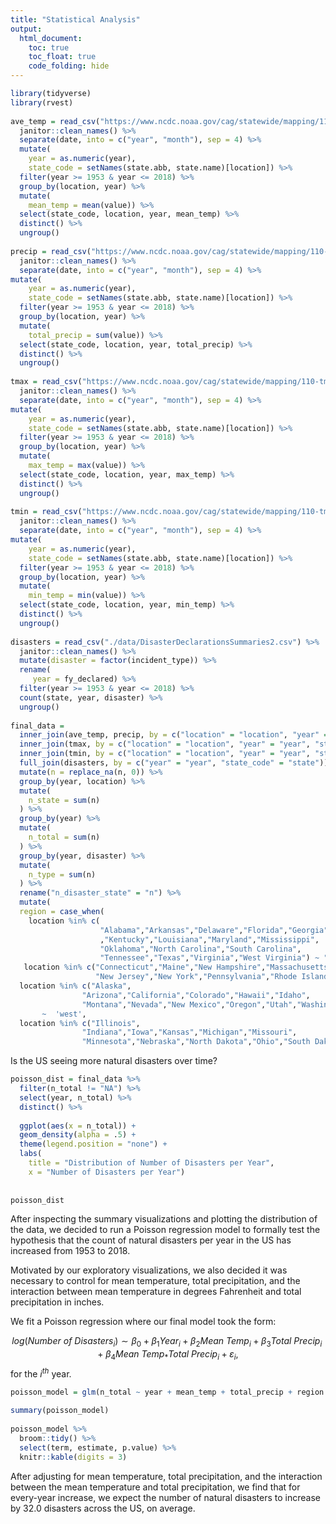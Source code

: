 ```yaml
---
title: "Statistical Analysis"
output:
  html_document:
    toc: true
    toc_float: true
    code_folding: hide
---
```

 
 
```r
library(tidyverse)
library(rvest)
 
ave_temp = read_csv("https://www.ncdc.noaa.gov/cag/statewide/mapping/110-tavg.csv", skip = 3) %>%
  janitor::clean_names() %>%
  separate(date, into = c("year", "month"), sep = 4) %>%
  mutate(
    year = as.numeric(year),
    state_code = setNames(state.abb, state.name)[location]) %>%
  filter(year >= 1953 & year <= 2018) %>%
  group_by(location, year) %>%
  mutate(
    mean_temp = mean(value)) %>%
  select(state_code, location, year, mean_temp) %>%
  distinct() %>%
  ungroup()
 
precip = read_csv("https://www.ncdc.noaa.gov/cag/statewide/mapping/110-pcp.csv", skip = 3) %>%
  janitor::clean_names() %>%
  separate(date, into = c("year", "month"), sep = 4) %>%
mutate(
    year = as.numeric(year),
    state_code = setNames(state.abb, state.name)[location]) %>%
  filter(year >= 1953 & year <= 2018) %>%
  group_by(location, year) %>%
  mutate(
    total_precip = sum(value)) %>%
  select(state_code, location, year, total_precip) %>%
  distinct() %>%
  ungroup()
 
tmax = read_csv("https://www.ncdc.noaa.gov/cag/statewide/mapping/110-tmax.csv", skip = 3) %>%
  janitor::clean_names() %>%
  separate(date, into = c("year", "month"), sep = 4) %>%
mutate(
    year = as.numeric(year),
    state_code = setNames(state.abb, state.name)[location]) %>%
  filter(year >= 1953 & year <= 2018) %>%
  group_by(location, year) %>%
  mutate(
    max_temp = max(value)) %>%
  select(state_code, location, year, max_temp) %>%
  distinct() %>%
  ungroup()
 
tmin = read_csv("https://www.ncdc.noaa.gov/cag/statewide/mapping/110-tmin.csv", skip = 3)  %>%
  janitor::clean_names() %>%
  separate(date, into = c("year", "month"), sep = 4) %>%
mutate(
    year = as.numeric(year),
    state_code = setNames(state.abb, state.name)[location]) %>%
  filter(year >= 1953 & year <= 2018) %>%
  group_by(location, year) %>%
  mutate(
    min_temp = min(value)) %>%
  select(state_code, location, year, min_temp) %>%
  distinct() %>%
  ungroup()
 
disasters = read_csv("./data/DisasterDeclarationsSummaries2.csv") %>%
  janitor::clean_names() %>%
  mutate(disaster = factor(incident_type)) %>%
  rename(
     year = fy_declared) %>%
  filter(year >= 1953 & year <= 2018) %>%
  count(state, year, disaster) %>%
  ungroup()
 
final_data =
  inner_join(ave_temp, precip, by = c("location" = "location", "year" = "year", "state_code" = "state_code")) %>%
  inner_join(tmax, by = c("location" = "location", "year" = "year", "state_code" = "state_code")) %>%
  inner_join(tmin, by = c("location" = "location", "year" = "year", "state_code" = "state_code")) %>%
  full_join(disasters, by = c("year" = "year", "state_code" = "state")) %>%
  mutate(n = replace_na(n, 0)) %>%
  group_by(year, location) %>%
  mutate(
    n_state = sum(n)
  ) %>%
  group_by(year) %>%
  mutate(
    n_total = sum(n)
  ) %>%
  group_by(year, disaster) %>%
  mutate(
    n_type = sum(n)
  ) %>%
  rename("n_disaster_state" = "n") %>%
  mutate(
  region = case_when(
    location %in% c(
                    "Alabama","Arkansas","Delaware","Florida","Georgia"
                    ,"Kentucky","Louisiana","Maryland","Mississippi",
                    "Oklahoma","North Carolina","South Carolina",
                    "Tennessee","Texas","Virginia","West Virginia") ~ "southeast",
   location %in% c("Connecticut","Maine","New Hampshire","Massachusetts",
                   "New Jersey","New York","Pennsylvania","Rhode Island","Vermont") ~ 'northeast',
  location %in% c("Alaska",
                "Arizona","California","Colorado","Hawaii","Idaho",
                "Montana","Nevada","New Mexico","Oregon","Utah","Washington","Wyoming")
       ~  'west',
  location %in% c("Illinois",
                "Indiana","Iowa","Kansas","Michigan","Missouri",
                "Minnesota","Nebraska","North Dakota","Ohio","South Dakota", "Wisconsin") ~ 'midwest'))
```
 
 
Is the US seeing more natural disasters over time?
 
```r
poisson_dist = final_data %>%
  filter(n_total != "NA") %>%
  select(year, n_total) %>%
  distinct() %>%
  
  ggplot(aes(x = n_total)) +
  geom_density(alpha = .5) +
  theme(legend.position = "none") +
  labs(
    title = "Distribution of Number of Disasters per Year",
    x = "Number of Disasters per Year")
 
 
poisson_dist
```
 
After inspecting the summary visualizations and plotting the distribution of the data, we decided to run a Poisson regression model to formally test the hypothesis that the count of natural disasters per year in the US has increased from 1953 to 2018.
 
Motivated by our exploratory visualizations, we also decided it was necessary to control for mean temperature, total precipitation, and the interaction between mean temperature in degrees Fahrenheit and total precipitation in inches.
 
We fit a Poisson regression where our final model took the form:
 
$$ log(Number \ of \ Disasters_i) \sim \beta_0 + \beta_1 Year_i + \beta_2 Mean \ Temp_i + \beta_3 Total \ Precip_i + \beta_4 Mean \ Temp_*Total \ Precip_i + \varepsilon_i,$$
for the $i^{th}$ year.
 
```r
poisson_model = glm(n_total ~ year + mean_temp + total_precip + region + region*mean_temp, family="poisson"(link = log), data=final_data)
 
summary(poisson_model)
 
poisson_model %>%
  broom::tidy() %>%
  select(term, estimate, p.value) %>%
  knitr::kable(digits = 3)
```
 
After adjusting for mean temperature, total precipitation, and the interaction between the mean temperature and total precipitation, we find that for every-year increase, we expect the number of natural disasters to increase by 32.0 disasters across the US, on average.
 
